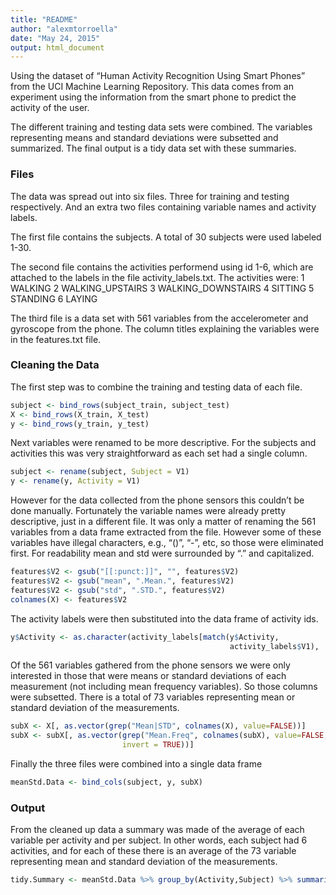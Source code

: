 ```yaml
---
title: "README"
author: "alexmtorroella"
date: "May 24, 2015"
output: html_document
---
```


Using the dataset of "Human Activity Recognition Using Smart Phones" from the UCI Machine Learning Repository. This data comes from an experiment using the information from the smart phone to predict the activity of the user.

The different training and testing data sets were combined. The variables representing means and standard deviations were subsetted and summarized. The final output is a tidy data set with these summaries.

### Files

The data was spread out into six files. Three for training and testing respectively. And an extra two files containing variable names and activity labels.  

The first file contains the subjects. A total of 30 subjects were used labeled 1-30.  

The second file contains the activities performend using id 1-6, which are attached to the labels in the file activity_labels.txt. The activities were:
1            WALKING
2   WALKING_UPSTAIRS
3 WALKING_DOWNSTAIRS
4            SITTING
5           STANDING
6             LAYING

The third file is a data set with 561 variables from the accelerometer and gyroscope from the phone. The column titles explaining the variables were in the features.txt file.


### Cleaning the Data

The first step was to combine the training and testing data of each file.

```r
subject <- bind_rows(subject_train, subject_test)
X <- bind_rows(X_train, X_test)
y <- bind_rows(y_train, y_test)
```

Next variables were renamed to be more descriptive. For the subjects and activities this was very straightforward as each set had a single column.

```r
subject <- rename(subject, Subject = V1)
y <- rename(y, Activity = V1)
```

However for the data collected from the phone sensors this couldn't be done manually. Fortunately the variable names were already pretty descriptive, just in a different file. It was only a matter of renaming the 561 variables from a data frame extracted from the file. However some of these variables have illegal characters, e.g., "()", "-", etc, so those were eliminated first. For readability mean and std were surrounded by "." and capitalized.


```r
features$V2 <- gsub("[[:punct:]]", "", features$V2)
features$V2 <- gsub("mean", ".Mean.", features$V2)
features$V2 <- gsub("std", ".STD.", features$V2)
colnames(X) <- features$V2 
```

The activity labels were then substituted into the data frame of activity ids.

```r
y$Activity <- as.character(activity_labels[match(y$Activity, 
                                                 activity_labels$V1), 'V2'])
```

Of the 561 variables gathered from the phone sensors we were only interested in those that were means or standard deviations of each measurement (not including mean frequency variables). So those columns were subsetted. There is a total of 73 variables representing mean or standard deviation of the measurements.

```r
subX <- X[, as.vector(grep("Mean|STD", colnames(X), value=FALSE))]
subX <- subX[, as.vector(grep("Mean.Freq", colnames(subX), value=FALSE,
                         invert = TRUE))]
```

Finally the three files were combined into a single data frame

```r
meanStd.Data <- bind_cols(subject, y, subX)
```

### Output

From the cleaned up data a summary was made of the average of each variable per activity and per subject. In other words, each subject had 6 activities, and for each of these there is an average of the 73 variable representing mean and standard deviation of the measurements. 


```r
tidy.Summary <- meanStd.Data %>% group_by(Activity,Subject) %>% summarise_each(funs(mean)) 
```

